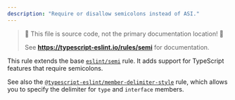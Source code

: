 ```yaml
---
description: "Require or disallow semicolons instead of ASI."
---
```



> 🛑 This file is source code, not the primary documentation location! 🛑
>
> See **https://typescript-eslint.io/rules/semi** for documentation.

This rule extends the base [`eslint/semi`](https://eslint.org/docs/rules/semi) rule.
It adds support for TypeScript features that require semicolons.

See also the [`@typescript-eslint/member-delimiter-style`](member-delimiter-style.mdx) rule, which allows you to specify the delimiter for `type` and `interface` members.
